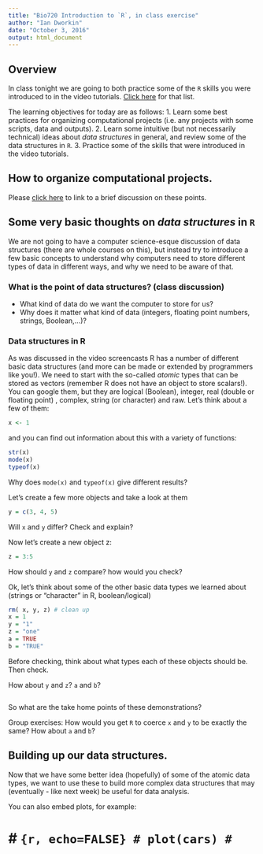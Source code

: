 ```yaml
---
title: "Bio720 Introduction to `R`, in class exercise"
author: "Ian Dworkin"
date: "October 3, 2016"
output: html_document
---
```

## Overview
In class tonight we are going to both practice some of the `R` skills you were introduced to in the video tutorials. [Click here](https://github.com/DworkinLab/Bio720/blob/master/Introduction_to_R.md) for that list.

The learning objectives for today are as follows:
1. Learn some best practices for organizing computational projects (i.e. any projects with some scripts, data and outputs).
2. Learn some intuitive (but not necessarily technical) ideas about *data structures* in general, and review some of the data structures in `R`.
3. Practice some of the skills that were introduced in the video tutorials.

## How to organize computational projects.

Please [click here](https://github.com/DworkinLab/Bio720/blob/master/IntroductionMarkdownAndVersionControl/Bio720_IntroductionMarkdown.md#a-few-words-on-project-organization) to link to a brief discussion on these points.

## Some very basic thoughts on *data structures* in `R`
We are not going to have a computer science-esque discussion of data structures (there are whole courses on this), but instead try to introduce a few basic concepts to understand why computers need to store different types of data in different ways, and why we need to be aware of that.

### What is the point of data structures? (class discussion)
- What kind of data do we want the computer to store for us?
- Why does it matter what kind of data (integers, floating point numbers, strings, Boolean,...)?

### Data structures in R

As was discussed in the video screencasts R has a number of different basic data structures (and more can be made or extended by programmers like you!). We need to start with the so-called *atomic* types that can be stored as vectors (remember R does not have an object to store scalars!). You can google them, but they are logical (Boolean), integer, real (double or floating point) , complex, string (or character) and raw. Let's think about a few of them:

```r
x <- 1
```

and you can find out information about this with a variety of functions:

```r
str(x)
mode(x)
typeof(x)
```
Why does `mode(x)` and `typeof(x)` give different results?


Let's create a few more objects and take a look at them

```r
y = c(3, 4, 5)
```

Will `x` and `y` differ?  Check and explain?

Now let's create a new object z:

```r
z = 3:5
```
How should `y` and `z` compare? how would you check?

Ok, let's think about some of the other basic data types we learned about (strings or "character" in R, boolean/logical)

```r
rm( x, y, z) # clean up
x = 1
y = "1"
z = "one"
a = TRUE
b = "TRUE"
```

Before checking, think about what types each of these objects should be. Then check.

How about `y` and `z`? `a` and `b`?


```r

```

So what are the take home points of these demonstrations?

Group exercises: How would you get `R` to coerce `x` and `y` to be exactly the same? How about `a` and `b`? 


## Building up our data structures. 

Now that we have some better idea (hopefully) of some of the atomic data types, we want to use these to build more complex data structures that may (eventually - like next week) be useful for data analysis.

You can also embed plots, for example:

# # ```{r, echo=FALSE}
# plot(cars)
# ```

